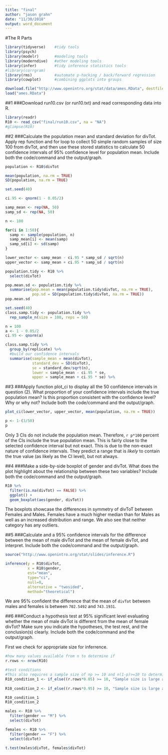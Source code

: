 ```yaml
---
title: "final"
author: "jason grahn"
date: "11/30/2018"
output: word_document
---
```


#The R Parts
```r
library(tidyverse)    #tidy tools
library(psych)        
library(modelr)       #modeling tools
library(moderndive)   #other modeling tools
library(infer)        #tidy inference statistics tools
#library(corrgram)    
library(rms)          #automate p-hacking / back/forward regression
library(cowplot)      #combining ggplots into groups
```

```r
download.file("http://www.openintro.org/stat/data/ames.RData", destfile = "ames.RData")
load("ames.RData")
```


##1 
###Download run10.csv (or run10.txt) and read corresponding data into R.  
```r
library(readr)
R10 <- read_csv("final/run10.csv", na = "NA")
#glimpse(R10)
```

##2
###Calculate the population mean and standard deviation for divTot. Apply rep function and for loop to collect 50 simple random samples of size 100 from divTot, and then use these stored statistics to calculate 50 confidence intervals of 95% confidence level for population mean. Include both the code/command and the output/graph. 
```r
population <- R10$divTot

mean(population, na.rm = TRUE)
SD(population, na.rm = TRUE)

set.seed(40)

ci.95 <- qnorm(1 - 0.05/2)

samp_mean <- rep(NA, 50)
samp_sd <- rep(NA, 50)

n <- 100

for(i in 1:50){
  samp <- sample(population, n) 
  samp_mean[i] <- mean(samp)    
  samp_sd[i] <- sd(samp)        
}

lower_vector <- samp_mean - ci.95 * samp_sd / sqrt(n) 
upper_vector <- samp_mean + ci.95 * samp_sd / sqrt(n)
```


```r
population.tidy <- R10 %>% 
  select(divTot) 

pop.mean.sd <- population.tidy %>% 
  summarise(pop.mean = mean(population.tidy$divTot, na.rm = TRUE),
            pop.sd = SD(population.tidy$divTot, na.rm = TRUE))
pop.mean.sd

set.seed(40)
class.samp.tidy <- population.tidy %>% 
  rep_sample_n(size = 100, reps = 50)

n = 100
a <- 1 - 0.05/2
ci.95 <- qnorm(a)

class.samp.tidy %>% 
  group_by(replicate) %>% 
  #build our confidence intervals
  summarise(sample_mean = mean(divTot),
            standard_dev = SD(divTot),
            se = standard_dev/sqrt(n),
            lower = sample_mean - ci.95 * se,
            upper = sample_mean + ci.95 * se) %>% 

```


##3
###Apply function plot_ci to display all the 50 confidence intervals in question (2). What proportion of your confidence intervals include the true population mean? Is this proportion consistent with the confidence level? Why or why not? Include both the code/command and the output/graph. 
```r
plot_ci(lower_vector, upper_vector, mean(population, na.rm = TRUE))

p <- 1-(3/50)
p
```

Only 3 CIs do not include the population mean. Therefore, `r p*100` percent of the CIs include the true population mean. This is fairly close to the selected confidence interval but not exact. This is due to the non-exact nature of confidence intervals. They predict a range that is _likely_ to contain the true value (as likely as the CI level), but not always.

##4
###Make a side-by-side boxplot of gender and divTot. What does the plot highlight about the relationship between these two variables? Include both the code/command and the output/graph. 
```r
R10 %>% 
  filter(is.na(divTot) == FALSE) %>% 
  ggplot() +
  geom_boxplot(aes(gender, divTot))
```

The boxplots showcase the differences in symmetry of divToT between Females and Males. Females have a much higher median than for Males as well as an increased distribution and range. We also see that neither category has any outliers.

##5
###Calculate and a 95% confidence intervals for the difference between the mean of male divTot and the mean of female divTot, and interpret. Include both the code/command and the output/graph. 
```r
source("http://www.openintro.org/stat/slides/inference.R")
```


```r
inference(y = R10$divTot,
          x = R10$gender, 
          est="mean", 
          type="ci",
          null=0, 
          alternative = "twosided",
          method="theoretical")
```

We are 95% confident the difference that the mean of `divTot` between males and females is between `702.5492` and `743.1931`.

##6
###Conduct a hypothesis test at 95% significant level evaluating whether the mean of male divTot is different from the mean of female divTot? Make sure you indicate the hypotheses, the test rest, and the conclusion(s) clearly. Include both the code/command and the output/graph.

First we check for appropriate size for inferrence.
```r
#how many values available from n to determine if 
r.rows <- nrow(R10)

#test conditions
#This also requires a sample size of np >= 10 and n(1-p)>=10 to determine if n is appropriate size
R10_condition_1 <- if_else((r.rows*0.05) >= 10, "Sample size is large and passes condition 1", "Sample size is not large and does not pass condition 1") 
        
R10_condition_2 <- if_else((r.rows*0.95) >= 10, "Sample size is large and passes condition 2", "Sample size is not large and does not pass condition 2")

R10_condition_1
R10_condition_2
```

```r
males <- R10 %>% 
  filter(gender == "M") %>%  
  select(divTot)

females <- R10 %>% 
  filter(gender == "F") %>%  
  select(divTot)
  
t.test(males$divTot, females$divTot)
```
